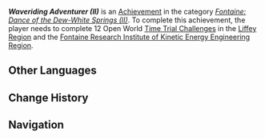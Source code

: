 {{Achievement Infobox
|title        = Waveriding Adventurer (II)
|id           = 80283
|order id     = 259
|category     = Fontaine: Dance of the Dew-White Springs (II)
|description  = Complete 12 Open World [[Time Trial Challenge]]s in the [[Liffey Region]] and the [[Fontaine Research Institute of Kinetic Energy Engineering Region]].
|primogems    = 20
|tracking     = Tracks the amount of Open World mechanism-activated Time Trial Challenges completed.
|topic        = Time Trial Challenges
|set          = Waveriding Adventurer (II)
|tier         = 3
|tiers_total  = 3
}}
'''''Waveriding Adventurer (II)''''' is an [[Achievement]] in the category ''[[Fontaine: Dance of the Dew-White Springs (II)]]''. To complete this achievement, the player needs to complete 12 Open World [[Time Trial Challenge]]s in the [[Liffey Region]] and the [[Fontaine Research Institute of Kinetic Energy Engineering Region]].
<!--
==Gameplay Notes==
* 

==Trivia==
* 

==Gallery==
{{Preview
|size=300px
|file=
|caption=
}}

==Video Guides==
{{EVT
|video1   = 
|caption1 = 
}}
-->
==Other Languages==
{{Other Languages|Transclude = Waveriding Adventurer (II)}}

==Change History==
{{Change History|4.1}}
<!--
==References==
{{Reflist}}
-->
==Navigation==
{{Achievement Navbox}}